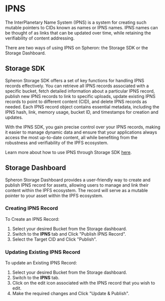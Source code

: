 # IPNS

The InterPlanetary Name System (IPNS) is a system for creating such mutable pointers to CIDs known as names or IPNS names.
IPNS names can be thought of as links that can be updated over time, while retaining the verifiability of content addressing.

There are two ways of using IPNS on Spheron: the Storage SDK or the Storage Dashboard.

## Storage SDK

Spheron Storage SDK offers a set of key functions for handling IPNS records effectively. You can retrieve all IPNS records
associated with a specific bucket, fetch detailed information about a particular IPNS record, publish new IPNS records to link
to specific uploads, update existing IPNS records to point to different content (CID), and delete IPNS records as needed. Each IPNS
record object contains essential metadata, including the IPNS hash, link, memory usage, bucket ID, and timestamps for creation
and updates.

With the IPNS SDK, you gain precise control over your IPNS records, making it easier to manage dynamic data and ensure that
your applications always access the most up-to-date content, all while benefiting from the robustness and verifiability of the
IPFS ecosystem.

Learn more about how to use IPNS through Storage SDK [here](/sdk/storage-v2/#ipns-records).

## Storage Dashboard

Spheron Storage Dashboard provides a user-friendly way to create and publish IPNS record for assets, allowing users to manage
and link their content within the IPFS ecosystem. The record will serve as a mutable pointer to your asset within the IPFS ecosystem.

### Creating IPNS Record

To Create an IPNS Record:

1. Select your desired Bucket from the Storage dashboard.
2. Switch to the **IPNS** tab and Click "Publish IPNS Record".
3. Select the Target CID and Click "Publish".

### Updating Existing IPNS Record

To update an Existing IPNS Record:

1. Select your desired Bucket from the Storage dashboard.
2. Switch to the **IPNS** tab.
3. Click on the edit icon associated with the IPNS record that you wish to edit.
4. Make the required changes and Click "Update & Publish".
